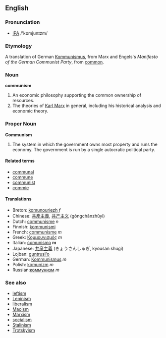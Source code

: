 ==English==
===Pronunciation===
* [[IPA]] /'kɒmjunɪzm/
===Etymology===
A translation of German [[Kommunismus]], from Marx and Engels's ''Manifesto of the German Communist Party'', from [[common]].
===Noun===
'''communism'''
#An economic philosophy supporting the common ownership of resources.
#The theories of [[w:Karl Marx|Karl Marx]] in general, including his historical analysis and economic theory.

===Proper Noun===
'''Communism'''
#The system in which the government owns most property and runs the economy. The government is run by a single autocratic political party.

====Related terms====
*[[communal]]
*[[commune]]
*[[communist]]
*[[commie]]

====Translations====
*Breton: [[komunouriezh]] ''f''
*Chinese: [[共產主義]], [[共产主义]] (gòngchǎnzhǔyì)
*Dutch: [[communisme]] ''n''
*Finnish: [[kommunismi]]
*French: [[communisme]] ''m''
*Greek: [[Κομμουνισμός]] ''m''
*Italian: [[comunismo]] '''m'''
*Japanese: [[共産主義]] (きょうさんしゅぎ, kyousan shugi)
*Lojban: [[guntrusi'o]]
*German: [[Kommunismus]] ''m''
*Polish: [[komunizm]] ''m''
*Russian:[[коммунизм]] ''m''

===See also===
*[[leftism]]
*[[Leninism]]
*[[liberalism]]
*[[Maoism]]
*[[Marxism]]
*[[socialism]]
*[[Stalinism]]
*[[Trotskyism]]